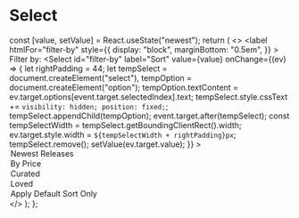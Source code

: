 
<Meta title="Select" component={Select} />

# Select

  const [value, setValue] = React.useState("newest");
  return (
    <>
      <label
        htmlFor="filter-by"
        style={{
          display: "block",
          marginBottom: "0.5em",
        }}
      >
        Filter by:
      </label>
      <Select
        id="filter-by"
        label="Sort"
        value={value}
        onChange={(ev) => {
          let rightPadding = 44;
          let tempSelect = document.createElement("select"),
            tempOption = document.createElement("option");
          tempOption.textContent =
            ev.target.options[event.target.selectedIndex].text;
          tempSelect.style.cssText += `
              visibility: hidden;
              position: fixed;
              `;
          tempSelect.appendChild(tempOption);
          event.target.after(tempSelect);
          const tempSelectWidth = tempSelect.getBoundingClientRect().width;
          ev.target.style.width = `${tempSelectWidth + rightPadding}px`;
          tempSelect.remove();
          setValue(ev.target.value);
        }}
      >
        <option value="newest">Newest Releases</option>
        <option value="price">By Price</option>
        <option value="curated">Curated</option>
        <option value="loved">Loved</option>
        <option value="unsorted">Apply Default Sort Only</option>
      </Select>
    </>
  );
};

<Story name="Default">
  <ManagedSelect />
</Story>

